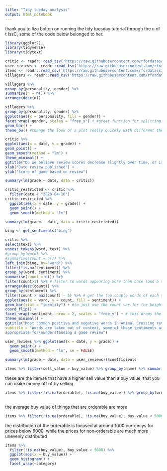 ```yaml
---
title: "Tidy tueday analysis"
output: html_notebook
---
```


thank you to liza bolton on running the tidy tuesday tutorial through the u of t IssC, some of the code below belonged to her. 
```r
library(ggplot2)
library(tidyverse)
library(tidytext)
```


```r
critic <- readr::read_tsv('https://raw.githubusercontent.com/rfordatascience/tidytuesday/master/data/2020/2020-05-05/critic.tsv')
user_reviews <- readr::read_tsv('https://raw.githubusercontent.com/rfordatascience/tidytuesday/master/data/2020/2020-05-05/user_reviews.tsv')
items <- readr::read_csv('https://raw.githubusercontent.com/rfordatascience/tidytuesday/master/data/2020/2020-05-05/items.csv')
villagers <- readr::read_csv('https://raw.githubusercontent.com/rfordatascience/tidytuesday/master/data/2020/2020-05-05/villagers.csv')
```
```r
villagers %>%
group_by(personality, gender) %>%
summarise(n = n()) %>%
arrange(desc(n))
```

```r
villagers %>%
group_by(personality, gender) %>%
ggplot(aes(x = personality, fill = gender)) +
facet_wrap(~gender, scales = "free_x") + #great function for splitting out plots on a categorical variable
geom_bar() +
theme_bw() #change the look of a plot really quickly with different theme options
```
```r
critic %>%
ggplot(aes(x = date, y = grade)) +
geom_point() +
geom_smooth(method = "lm") +
theme_minimal() +
ggtitle("Do we believe review scores decrease slightly over time, or is this just noise?") +
xlab("Date review published") +
ylab("Score of game based on review")
```
```r
summary(lm(grade ~ date, data = critic))
```
```r
critic_restricted <- critic %>%
  filter(date < "2020-04-16")
critic_restricted %>%
  ggplot(aes(x = date, y = grade)) +
  geom_point() +
  geom_smooth(method = "lm")
```

```r
summary(lm(grade ~ date, data = critic_restricted))
```
```r
bing <- get_sentiments("bing")
```


```r
critic %>%
select(text) %>%
unnest_tokens(word, text) %>%
#group_by(word) %>%
#summarise(count = n()) %>%
left_join(bing, by="word") %>%
filter(!is.na(sentiment)) %>%
group_by(word, sentiment) %>%
summarise(count = n()) %>%
filter(count>1) %>% # filter to words appearing more than once (and a sentiment score)
arrange(desc(count)) %>%
group_by(sentiment) %>%
filter(count > max(count) - 5) %>% # get the top couple words of each sentiment
ggplot(aes(x = word, y = count, fill = sentiment)) +
geom_bar(stat = "identity") + #to just use the count var for the height of the bars
coord_flip() +
facet_wrap(~sentiment, nrow = 2, scales = "free_y") + # this drops the unused levels
theme_minimal() +
ggtitle("Most common positive and negative words in Animal Crossing reviews",
subtitle = "Words are taken out of context, some of these sentiments are not
appropriate for\nunderstanding a game review")
```

```r
user_reviews %>% ggplot(aes(x = date, y = grade)) +
  geom_point() + 
  geom_smooth(method = "lm", se = FALSE) 


```

```r
summary(lm(grade ~ date, data = user_reviews))$coefficients
```

```r
items %>% filter(sell_value > buy_value) %>% group_by(name) %>% summarise()

```
these are the itemse that have a higher sell value than a buy value, that you can make money off of by selling
```r
items %>% filter(!is.na(orderable), !is.na(buy_value)) %>% group_by(orderable)%>%summarise(mean = mean(buy_value),                                                                                        median = median(buy_value),
                                                                                           standard_deviation = sd(buy_value))


```
the average buy value of things that are orderable are more 
```r
items %>% filter(!is.na(orderable), !is.na(buy_value), buy_value < 5000) %>%  ggplot(aes(x = buy_value)) + geom_histogram(bins = 30) + facet_wrap(~orderable)
```
the distribution of the orderable is focused at around 1000 currencys for prices below 5000, while the prices for non-orderable are much more unevenly distributed

```r
items %>% 
  filter(!is.na(buy_value), buy_value < 5000) %>%
  ggplot(aes(x = buy_value)) +
  geom_histogram() +
  facet_wrap(~category) 
  
```

